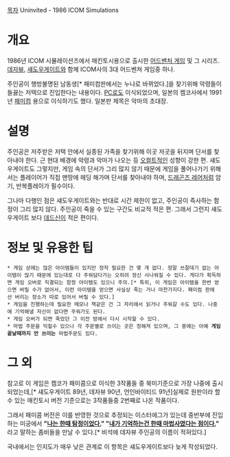 [[목차]]
Uninvited - 1986 ICOM Simulations
= 개요 =
1986년 ICOM 시뮬레이션즈에서 매킨토시용으로 출시한 [[어드벤처 게임]] 및 그 시리즈. [[데자뷰(게임)|데자뷰]], [[섀도우게이트]]와 함께 ICOM사의 3대 어드벤쳐 게임중 하나.

주인공이 행방불명된 남동생[* 패미컴판에서는 누나로 바뀌었다.]을 찾기위해 악령들이 들끓는 저택으로 진입한다는 내용이다. [[PC]]로도 이식되었으며, 일본의 켐코사에서 1991년 [[패미컴]] 용으로 이식하기도 했다. 일본판 제목은 악마의 초대장.


= 설명 =
주인공은 저주받은 저택 안에서 실종된 가족을 찾기위해 이곳 저곳을 뒤지며 단서를 찾아내야 한다. 근 현대 배경에 악령과 악마가 나오는 등 [[오컬트]]적인 성향이 강한 편. 섀도우게이트도 그렇지만, 게임 속의 단서가 그리 많지 않기 때문에 게임을 풀어나가기 위해서는 플레이어가 직접 맨땅에 헤딩 해가며 단서를 찾아내야 하며, [[드래곤즈 레어]]처럼 암기, 반복플레이가 필수이다.

그나마 다행인 점은 섀도우게이트와는 반대로 시간 제한이 없고, 주인공이 즉사하는 함정이 그리 많지 않다. 주인공이 죽을 수 있는 구간도 비교적 적은 편. 그래서 그런지 섀도우게이트 보다 [[데드신]]이 적은 편이다.


= 정보 및 유용한 팁 =
 * 게임 상에는 많은 아이템들이 있지만 정작 필요한 건 몇 개 없다. 정말 쓰잘데기 없는 아이템이 많기 때문에 있는대로 다 주워담다가는 오히려 정신 사나워질 수 있다. 게다가 획득하면 게임 오버로 직결되는 함정 아이템도 있으니 주의.[* 특히, 이 게임은 아이템을 한번 얻으면 버릴 수가 없어서, 이런 아이템을 얻으면 사실상 죽는 거나 마찬가지다. 패미컴 판에선 버리는 장소가 따로 있어서 버릴 수 있다.]
 * 게임을 진행하는데 필요한 메모나 책같은 건 그 자리에서 읽거나 주워갈 수도 있다. 나중에 기억해낼 자신이 없다면 주워가도 된다.
 * 게임 오버가 되면 죽었던 그 이전 방에서 다시 시작할 수 있다.
 * 마법 주문을 익힐수 있으나 각 주문별로 쓰이는 곳은 정해져 있으며, 그 중에는 아예 '''게임 끝날때까지 안 쓰이는''' 마법주문도 있다.

= 그 외 =
참고로 이 게임은 켐코가 패미콤으로 이식한 3작품들 중 북미기준으로 가장 나중에 출시되었는데,[* 섀도우게이트 89년, 데자뷰 90년, 언인바이티드 91년]실제로 원판이라 할 수 있는 매킨토시 버전 기준으로는 3작품들중 2번째로 나온 작품이다. 

그래서 패미콤 버전은 이를 반영한 것으로 추정되는 이스터에그가 있는데 중반부에 진입하는 미궁에서 '''"[[데자뷰(게임)|나는 한때 탐정이었다.]]" "[[섀도우게이트|내가 기억하는건 한때 마법사였다는 점이다.]]"''' 라고 말하는 좀비들을 만날 수 있다.[* 비석에 데자뷰 주인공의 이름이 적혀있다.]

국내에서는 인지도가 매우 낮은 관계로 이 항목은 섀도우게이트보다 늦게 작성되었다.

